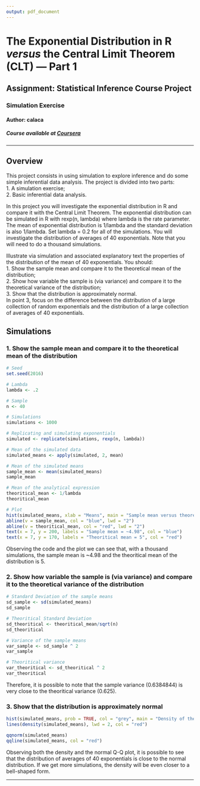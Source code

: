 ```yaml
---
output: pdf_document
---
```

# The Exponential Distribution in R *versus* the Central Limit Theorem (CLT) — Part 1
## Assignment: Statistical Inference Course Project
### Simulation Exercise
#### Author: calaca
##### Course available at [Coursera](https://www.coursera.org/learn/statistical-inference/)

***

## Overview
This project consists in using simulation to explore inference and do some simple inferential data analysis. The project is divided into two parts:  
1. A simulation exercise;  
2. Basic inferential data analysis.

In this project you will investigate the exponential distribution in R and compare it with the Central Limit Theorem. The exponential distribution can be simulated in R with rexp(n, lambda) where lambda is the rate parameter. The mean of exponential distribution is 1/lambda and the standard deviation is also 1/lambda. Set lambda = 0.2 for all of the simulations. You will investigate the distribution of averages of 40 exponentials. Note that you will need to do a thousand simulations.

Illustrate via simulation and associated explanatory text the properties of the distribution of the mean of 40 exponentials. You should:  
1. Show the sample mean and compare it to the theoretical mean of the distribution;  
2. Show how variable the sample is (via variance) and compare it to the theoretical variance of the distribution;  
3. Show that the distribution is approximately normal.  
In point 3, focus on the difference between the distribution of a large collection of random exponentials and the distribution of a large collection of averages of 40 exponentials.

## Simulations

### 1. Show the sample mean and compare it to the theoretical mean of the distribution


```R
# Seed
set.seed(2016)

# Lambda
lambda <- .2

# Sample
n <- 40

# Simulations
simulations <- 1000

# Replicating and simulating exponentials
simulated <- replicate(simulations, rexp(n, lambda))

# Mean of the simulated data
simulated_means <- apply(simulated, 2, mean)

# Mean of the simulated means
sample_mean <- mean(simulated_means)
sample_mean

# Mean of the analytical expression
theoritical_mean <- 1/lambda
theoritical_mean

# Plot
hist(simulated_means, xlab = "Means", main = "Sample mean versus theoretical mean of the distribution", col = "grey")
abline(v = sample_mean, col = "blue", lwd = "2")
abline(v = theoritical_mean, col = "red", lwd = "2")
text(x = 7, y = 200, labels = "Sample mean = ~4.98", col = "blue")
text(x = 7, y = 170, labels = "Theoritical mean = 5", col = "red")
```

Observing the code and the plot we can see that, with a thousand simulations, the sample mean is ~4.98 and the theoritical mean of the distribution is 5.

### 2. Show how variable the sample is (via variance) and compare it to the theoretical variance of the distribution

```R
# Standard Deviation of the sample means
sd_sample <- sd(simulated_means)
sd_sample

# Theoritical Standard Deviation
sd_theoritical <- theoritical_mean/sqrt(n)
sd_theoritical

# Variance of the sample means
var_sample <- sd_sample ^ 2
var_sample

# Theoritical variance
var_theoritical <- sd_theoritical ^ 2
var_theoritical

```
Therefore, it is possible to note that the sample variance (0.6384844) is very close to the theoritical variance (0.625).

### 3. Show that the distribution is approximately normal

```R
hist(simulated_means, prob = TRUE, col = "grey", main = "Density of the sample means", ylab = "Density", xlab = "Sample means", breaks = n)
lines(density(simulated_means), lwd = 2, col = "red")

qqnorm(simulated_means)
qqline(simulated_means, col = "red")
```

Observing both the density and the normal Q-Q plot, it is possible to see that the distribution of averages of 40 exponentials is close to the normal distribution. If we get more simulations, the density will be even closer to a bell-shaped form.

***